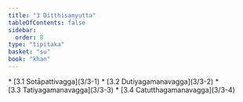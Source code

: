 ```yaml
---
title: "3 Diṭṭhisaṃyutta"
tableOfContents: false
sidebar:
  order: 8
type: "tipitaka"
basket: "su"
book: "khan"
---
```



<DynamicBreadcrumb />



<TableOfContents book="khan" section="3">
* [3.1 Sotāpattivagga](3/3-1)
* [3.2 Dutiyagamanavagga](3/3-2)
* [3.3 Tatiyagamanavagga](3/3-3)
* [3.4 Catutthagamanavagga](3/3-4)
</TableOfContents>